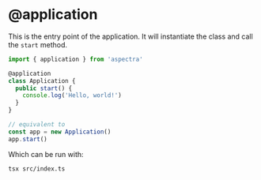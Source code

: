 # @application

This is the entry point of the application. It will instantiate the class and
call the `start` method.

```typescript filename="src/index.ts"
import { application } from 'aspectra'

@application
class Application {
  public start() {
    console.log('Hello, world!')
  }
}

// equivalent to
const app = new Application()
app.start()
```

Which can be run with:

```bash
tsx src/index.ts
```
